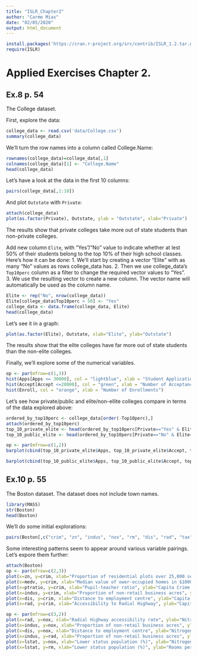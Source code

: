 ```yaml
---
title: "ISLR_Chapter2"
author: "Carme Mias"
date: "02/05/2020"
output: html_document
---
```


```r
install.packages('https://cran.r-project.org/src/contrib/ISLR_1.2.tar.gz', repos=NULL, type='source')
require(ISLR)
```
# Applied Exercises Chapter 2.

## Ex.8 p. 54
The College dataset.

First, explore the data:
```r
college_data <- read.csv('data/College.csv')
summary(college_data)
```

We'll turn the row names into a column called College.Name:
```r
rownames(college_data)=college_data[,1]
colnames(college_data)[1] <- "College.Name"
head(college_data)
```

Let's have a look at the data in the first 10 columns:
```r
pairs(college_data[,1:10])
```

And plot `Outstate` with `Private`:
```r
attach(college_data)
plot(as.factor(Private), Outstate, ylab = "Outstate", xlab="Private")
```
The results show that private colleges take more out of state students than non-private colleges.

Add new column `Elite`, with "Yes"/"No" value to indicate whether at lest 50% of their students belong to the top 10% of their high school classes. Here's how it can be done:
1. We'll start by creating a vector "Elite" with as many "No" values as rows college_data has. 
2. Then we use college_data's `Top10perc` column as a filter to change the required vector values to "Yes".
3. We use the resulting vector to create a new column. The vector name will automatically be used as the column name.
```r
Elite <- rep("No", nrow(college_data))
Elite[college_data$Top10perc > 50] <- "Yes"
college_data <- data.frame(college_data, Elite)
head(college_data)
```

Let's see it in a graph:
```r
plot(as.factor(Elite), Outstate, xlab="Elite", ylab="Outstate")
```
The results show that the elite colleges have far more out of state students than the non-elite colleges.

Finally, we'll explore some of the numerical variables.

```r
op <- par(mfrow=c(1,3))
hist(Apps[Apps <= 30000], col = "lightblue", xlab = "Student Applications")
hist(Accept[Accept <=20000], col = "green", xlab = "Number of Acceptances")
hist(Enroll, col = "orange", xlab = "Number of Enrollments")
```

Let's see how private/public and elite/non-ellite colleges compare in terms of the data explored above:
```r

ordered_by_top10perc <- college_data[order(-Top10perc),]
attach(ordered_by_top10perc)
top_10_private_elite <- head(ordered_by_top10perc[Private=="Yes" & Elite=="Yes",], 10)
top_10_public_elite <- head(ordered_by_top10perc[Private=="No" & Elite=="Yes",], 10)

op <- par(mfrow=c(1,2))
barplot(cbind(top_10_private_elite$Apps, top_10_private_elite$Accept, top_10_private_elite$Enroll) ~ top_10_private_elite$College.Name, beside=TRUE, col=c("lightblue", "green", "orange"), legend.text = TRUE, xlab="College Name", main = "Top 10 Private Elite Colleges")

barplot(cbind(top_10_public_elite$Apps, top_10_public_elite$Accept, top_10_public_elite$Enroll) ~ top_10_public_elite$College.Name, beside=TRUE, col=c("lightblue", "green", "orange"), legend.text = TRUE, xlab="College Name", main = "Top 10 Public Elite Colleges")
```

## Ex.10 p. 55
The Boston dataset. The dataset does not include town names.

```r
library(MASS)
str(Boston)
head(Boston)
```

We'll do some initial explorations:
```r
pairs(Boston[,c("crim", "zn", "indus", "nox", "rm", "dis", "rad", "tax", "ptratio", "medv")])
```

Some interesting patterns seem to appear around various variable pairings. Let's expore them further:
```r
attach(Boston)
op <- par(mfrow=c(2,3))
plot(x=zn, y=crim, xlab="Proportion of residential plots over 25,000 sq.ft", ylab="Capita Crime Rate")
plot(x=medv, y=crim, xlab="Median value of ower-occupied homes in $1000s", ylab="Capita Crime Rate")
plot(x=ptratio, y=crim, xlab="Pupil-teacher ratio", ylab="Capita Crime Rate")
plot(x=indus, y=crim, xlab="Proportion of non-retail business acres", ylab="Capita Crime Rate")
plot(x=dis, y=crim, xlab="Distance to employment centre", ylab="Capita Crime Rate")
plot(x=rad, y=crim, xlab="Accessibility to Radial Highway", ylab="Capita Crime Rate")
```

```r
op <- par(mfrow=c(3,2))
plot(x=rad, y=nox, xlab="Radial Highway accessibility rate", ylab="Nitrogen Oxides Concentration")
plot(x=indus, y=nox, xlab="Proportion of non-retail business acres", ylab="Nitrogen Oxides Concentration")
plot(x=dis, y=nox, xlab="Distance to employment centre", ylab="Nitrogen Oxides Concentration")
plot(x=indus, y=rad, xlab="Proportion of non-retail business acres", ylab="Radial Highway accessibility rate")
plot(x=lstat, y=nox, xlab="Lower status population (%)", ylab="Nitrogen Oxides Concentration")
plot(x=lstat, y=rm, xlab="Lower status population (%)", ylab="Rooms per dwelling")
```
